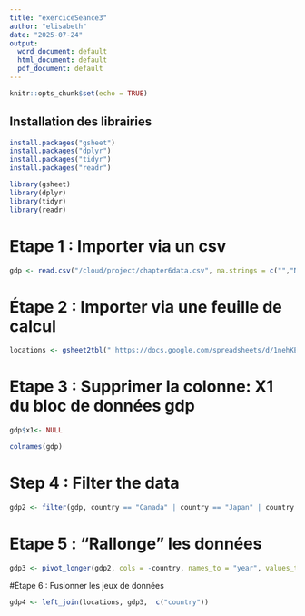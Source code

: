 ```yaml
---
title: "exerciceSeance3"
author: "elisabeth"
date: "2025-07-24"
output:
  word_document: default
  html_document: default
  pdf_document: default
---
```


```r
knitr::opts_chunk$set(echo = TRUE)
```

## Installation des librairies

```r
install.packages("gsheet")
install.packages("dplyr")
install.packages("tidyr")
install.packages("readr")
```


```r
library(gsheet)
library(dplyr)
library(tidyr)
library(readr)
```


# Etape 1 : Importer via un csv
```r
gdp <- read.csv("/cloud/project/chapter6data.csv", na.strings = c("","NA"))
```

# Étape 2 : Importer via une feuille de calcul

```r
locations <- gsheet2tbl(" https://docs.google.com/spreadsheets/d/1nehKEBKTQx11LZuo5ZJFKTVS0p5y1ysMPSOSX_m8dS8/edit?usp=sharing")
```

# Etape 3 : Supprimer la colonne: X1 du bloc de données gdp

```r
gdp$x1<- NULL

colnames(gdp)
```

# Step 4 : Filter the data

```r
gdp2 <- filter(gdp, country == "Canada" | country == "Japan" | country == "United States" | country == "Belgium" | country == "France")
```

# Etape 5 : "Rallonge" les données

```r
gdp3 <- pivot_longer(gdp2, cols = -country, names_to = "year", values_to ="gdp")
```

#Étape 6 : Fusionner les jeux de données

```r
gdp4 <- left_join(locations, gdp3,  c("country"))
```

